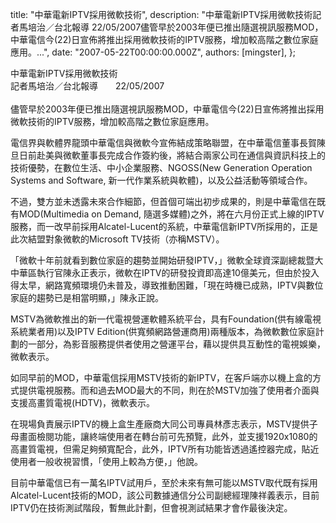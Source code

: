 
  title: "中華電新IPTV採用微軟技術",
  description: "中華電新IPTV採用微軟技術記者馬培治／台北報導 22/05/2007儘管早於2003年便已推出隨選視訊服務MOD，中華電信今(22)日宣佈將推出採用微軟技術的IPTV服務，增加較高階之數位家庭應用。...",
  date: "2007-05-22T00:00:00.000Z",
  authors: [mingster],
};

<p>中華電新IPTV採用微軟技術<br />記者馬培治／台北報導　　22/05/2007<br /><a href="http://taiwan.cnet.com/news/comms/0,2000062977,20118285-20000749c,00.htm"></a><a href="http://taiwan.cnet.com/news/comms/0,2000062976,20118285-20000749c,00.htm"></a><a href="void(0)"></a><br />儘管早於2003年便已推出隨選視訊服務MOD，中華電信今(22)日宣佈將推出採用微軟技術的IPTV服務，增加較高階之數位家庭應用。</p>
<p>電信界與軟體界龍頭中華電信與微軟今宣佈結成策略聯盟，在中華電信董事長賀陳旦日前赴美與微軟董事長完成合作簽約後，將結合兩家公司在通信與資訊科技上的技術優勢，在數位生活、中小企業服務、NGOSS(New Generation Operation Systems and Software, 新一代作業系統與軟體)，以及公益活動等領域合作。</p>
<p>不過，雙方並未透露未來合作細節，但首個可端出初步成果的，則是中華電信在既有MOD(Multimedia on Demand, 隨選多媒體)之外，將在六月份正式上線的IPTV服務，而一改早前採用Alcatel-Lucent的系統，中華電信新IPTV所採用的，正是此次結盟對象微軟的Microsoft TV技術（亦稱MSTV）。</p>
<p>「微軟十年前就看到數位家庭的趨勢並開始研發IPTV，」微軟全球資深副總裁暨大中華區執行官陳永正表示，微軟在IPTV的研發投資即高達10億美元，但由於投入得太早，網路寬頻環境仍未普及，導致推動困難，「現在時機已成熟，IPTV與數位家庭的趨勢已是相當明顯，」陳永正說。</p>
<p>MSTV為微軟推出的新一代電視營運軟體系統平台，具有Foundation(供有線電視系統業者用)以及IPTV Edition(供寬頻網路營運商用)兩種版本，為微軟數位家庭計劃的一部分，為影音服務提供者使用之營運平台，藉以提供具互動性的電視娛樂，微軟表示。</p>
<p>如同早前的MOD，中華電信採用MSTV技術的新IPTV，在客戶端亦以機上盒的方式提供電視服務。而和過去MOD最大的不同，則在於MSTV加強了使用者介面與支援高畫質電視(HDTV)，微軟表示。</p>
<p>在現場負責展示IPTV的機上盒生產廠商大同公司專員林彥志表示，MSTV提供子母畫面檢閱功能，讓終端使用者在轉台前可先預覽，此外，並支援1920x1080的高畫質電視，但需足夠頻寬配合，此外，IPTV所有功能皆透過遙控器完成，貼近使用者一般收視習慣，「使用上較為方便，」他說。</p>
<p>目前中華電信已有一萬名IPTV試用戶，至於未來有無可能以MSTV取代既有採用Alcatel-Lucent技術的MOD，該公司數據通信分公司副總經理陳祥義表示，目前IPTV仍在技術測試階段，暫無此計劃，但會視測試結果才會作最後決定。</p>

